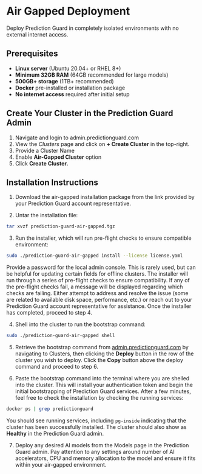 # Air Gapped Deployment

Deploy Prediction Guard in completely isolated environments with no external internet access.

## Prerequisites

- **Linux server** (Ubuntu 20.04+ or RHEL 8+)
- **Minimum 32GB RAM** (64GB recommended for large models)
- **500GB+ storage** (1TB+ recommended)
- **Docker** pre-installed or installation package
- **No internet access** required after initial setup

## Create Your Cluster in the Prediction Guard Admin

1. Navigate and login to admin.predictionguard.com
2. View the *Clusters* page and click on **+ Create Cluster** in the top-right.
3. Provide a Cluster Name
4. Enable **Air-Gapped Cluster** option
5. Click **Create Cluster.**

## Installation Instructions

1. Download the air-gapped installation package from the link provided by your Prediction Guard account representative.

2. Untar the installation file:
```bash
tar xvzf prediction-guard-air-gapped.tgz
```

3. Run the installer, which will run pre-flight checks to ensure compatible environment:
```bash
sudo ./prediction-guard-air-gapped install --license license.yaml
```

Provide a password for the local admin console. This is rarely used, but can be helpful for updating certain fields for offline clusters. The installer will run through a series of pre-flight checks to ensure compatibility. If any of the pre-flight checks fail, a message will be displayed regarding which checks are failing. Either attempt to address and resolve the issue (some are related to available disk space, performance, etc.) or reach out to your Prediction Guard account representative for assistance. Once the installer has completed, proceed to step 4.

4. Shell into the cluster to run the bootstrap command:
```bash
sudo ./prediction-guard-air-gapped shell
```

5. Retrieve the bootstrap command from [admin.predictionguard.com](https://admin.predictionguard.com) by navigating to Clusters, then clicking the **Deploy** button in the row of the cluster you wish to deploy. Click the **Copy** button above the deploy command and proceed to step 6.

6. Paste the bootstrap command into the terminal where you are shelled into the cluster. This will install your authentication token and begin the initial bootstrapping of Prediction Guard services. After a few minutes, feel free to check the installation by checking the running services:

```bash
docker ps | grep predictionguard
```

You should see running services, including `pg-inside` indicating that the cluster has been successfully installed. The cluster should also show as **Healthy** in the Prediction Guard admin.

7. Deploy any desired AI models from the Models page in the Prediction Guard admin. Pay attention to any settings around number of AI accelerators, CPU and memory allocation to the model and ensure it fits within your air-gapped environment.

